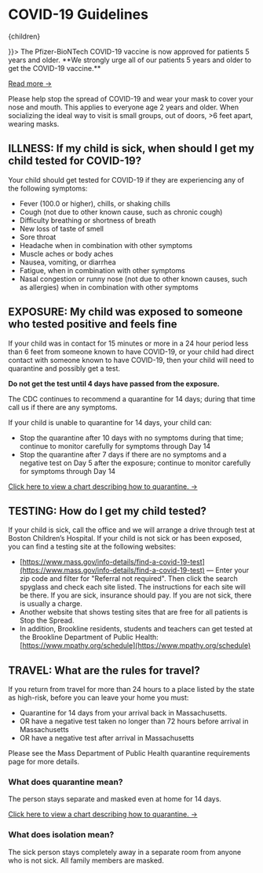 


# COVID-19 Guidelines

<Alert color="yellow">
  <MDXProvider components={{ p: ({ children }) => <p className="m-0">{children}</p> }}>
The Pfizer-BioNTech COVID-19 vaccine is now approved for patients 5 years
and older. **We strongly urge all of our patients 5 years and older to get the
COVID-19 vaccine.**

[Read more →](/covid19/vaccination)
</MDXProvider>
</Alert>

Please help stop the spread of COVID-19 and wear your mask to cover your nose
and mouth. This applies to everyone age 2 years and older. When socializing
the ideal way to visit is small groups, out of doors, >6 feet apart, wearing
masks.

## ILLNESS: If my child is sick, when should I get my child tested for COVID-19?

Your child should get tested for COVID-19 if they are experiencing any of the
following symptoms:

- Fever (100.0 or higher), chills, or shaking chills
- Cough (not due to other known cause, such as chronic cough)
- Difficulty breathing or shortness of breath
- New loss of taste of smell
- Sore throat
- Headache when in combination with other symptoms
- Muscle aches or body aches
- Nausea, vomiting, or diarrhea
- Fatigue, when in combination with other symptoms
- Nasal congestion or runny nose (not due to other known causes, such as 
  allergies) when in combination with other symptoms

## EXPOSURE: My child was exposed to someone who tested positive and feels fine

If your child was in contact for 15 minutes or more in a 24 hour period less
than 6 feet from someone known to have COVID-19, or your child had direct
contact with someone known to have COVID-19, then your child will need to
quarantine and possibly get a test.

**Do not get the test until 4 days have passed from the exposure.**

The CDC continues to recommend a quarantine for 14 days; during that time
call us if there are any symptoms.

If your child is unable to quarantine for 14 days, your child can:
- Stop the quarantine after 10 days with no symptoms during that time;
continue to monitor carefully for symptoms through Day 14
- Stop the quarantine after 7 days if there are no symptoms and a negative
test on Day 5 after the exposure; continue to monitor carefully for symptoms
through Day 14

[Click here to view a chart describing how to quarantine. →](https://files.rothrotterlaster.com/quarantine.pdf)

## TESTING: How do I get my child tested?

If your child is sick, call the office and we will arrange a drive through
test at Boston Children’s Hospital. If your child is not sick or has been
exposed, you can find a testing site at the following websites:

- [https://www.mass.gov/info-details/find-a-covid-19-test](https://www.mass.gov/info-details/find-a-covid-19-test) — Enter your zip
  code and filter for "Referral not required". Then click the search spyglass
  and check each site listed. The instructions for each site will be there. If
  you are sick, insurance should pay. If you are not sick, there is usually a
  charge.
- Another website that shows testing sites that are free for all patients is 
  Stop the Spread. 
- In addition, Brookline residents, students and teachers can get tested at the
  Brookline Department of Public Health: [https://www.mpathy.org/schedule](https://www.mpathy.org/schedule)

## TRAVEL: What are the rules for travel?

If you return from travel for more than 24 hours to a place listed by the
state as high-risk, before you can leave your home you must:
  
- Quarantine for 14 days from your arrival back in Massachusetts.
- OR have a negative test taken no longer than 72 hours before arrival in 
  Massachusetts
- OR have a negative test after arrival in Massachusetts

Please see the Mass Department of Public Health quarantine requirements page
for more details.

### What does quarantine mean?

The person stays separate and masked even at home for 14 days.

[Click here to view a chart describing how to quarantine. →](https://files.rothrotterlaster.com/quarantine-2021-11-17.pdf)

### What does isolation mean?

The sick person stays completely away in a separate room from anyone who is
not sick. All family members are masked.

